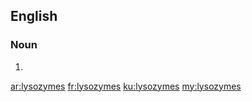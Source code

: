 ==English==

===Noun===
{{head|en}}

# {{plural of|lysozyme}}

[[ar:lysozymes]]
[[fr:lysozymes]]
[[ku:lysozymes]]
[[my:lysozymes]]